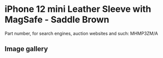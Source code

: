
# iPhone 12 mini Leather Sleeve with MagSafe - Saddle Brown

Part number, for search engines, auction websites and such: MHMP3ZM/A

## Image gallery

<div style={{ width: '100%', maxWidth: '768px' }}>
<GalleryComponent
    images={[
      {
        original: "/everysource/MHMP3.webp",
        thumbnail: "/everypreview/MHMP3.webp",
      },
      {
        original: "/everysource/MHMP3_AV1.webp",
        thumbnail: "/everypreview/MHMP3_AV1.webp",
      }
    ]}
  />
</div>